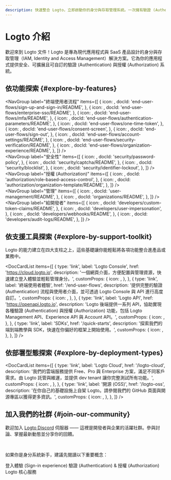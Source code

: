 ```yaml
---
description: 快速整合 Logto，立即啟動你的身分與存取管理系統。一次擁有驗證 (Authentication)、授權 (Authorization) 與多租戶管理。
---
```



# Logto 介紹

歡迎來到 Logto 文件！Logto 是專為現代應用程式與 SaaS 產品設計的身分與存取管理（IAM, Identity and Access Management）解決方案。它為你的應用程式提供安全、可擴展且可自訂的驗證 (Authentication) 與授權 (Authorization) 系統。

## 依功能探索 \{#explore-by-features}

<NavGroup
  label="終端使用者流程"
  items={[
    {
      icon: <SignInIcon />,
      docId: 'end-user-flows/sign-up-and-sign-in/README',
    },
    {
      icon: <SsoIcon />,
      docId: 'end-user-flows/enterprise-sso/README',
    },
    {
      icon: <LockIcon />,
      docId: 'end-user-flows/mfa/README',
    },
    {
      icon: <ScreenIcon />,
      docId: 'end-user-flows/authentication-parameters/README',
    },
    {
      icon: <LinkIcon />,
      docId: 'end-user-flows/one-time-token',
    },
    {
      icon: <SecurityIcon />,
      docId: 'end-user-flows/consent-screen',
    },
    {
      icon: <SignOutIcon />,
      docId: 'end-user-flows/sign-out',
    },
    {
      icon: <GearIcon />,
      docId: 'end-user-flows/account-settings/README',
    },
    {
      icon: <SecurityIcon />,
      docId: 'end-user-flows/security-verification/README',
    },
    {
      icon: <OrganizationIcon />,
      docId: 'end-user-flows/organization-experience/README',
    },
  ]}
/>
<br />
<NavGroup
  label="安全性"
  items={[
    {
      icon: <KeyIcon />,
      docId: 'security/password-policy',
    },
    {
      icon: <CheckboxIcon />,
      docId: 'security/captcha/README',
    },
    {
      icon: <BlockUserIcon />,
      docId: 'security/blocklist',
    },
    {
      icon: <LockoutIcon />,
      docId: 'security/identifier-lockout',
    },
  ]}
/>
<br />
<NavGroup
  label="授權 (Authorization)"
  items={[
    {
      icon: <AuthorizationIcon />,
      docId: 'authorization/role-based-access-control',
    },
    {
      icon: <AuthorizationIcon />,
      docId: 'authorization/organization-template/README',
    },
  ]}
/>
<br />
<NavGroup
  label="管理"
  items={[
    {
      icon: <UserManagementIcon />,
      docId: 'user-management/README',
    },
    {
      icon: <OrganizationIcon />,
      docId: 'organizations/README',
    },
  ]}
/>
<br />
<NavGroup
  label="給開發者"
  items={[
    {
      icon: <GearPlusIcon />,
      docId: 'developers/custom-token-claims/README',
    },
    {
      icon: <ImpersonationIcon />,
      docId: 'developers/user-impersonation',
    },
    {
      icon: <WebhookIcon />,
      docId: 'developers/webhooks/README',
    },
    {
      icon: <AuditLogIcon />,
      docId: 'developers/audit-logs/README',
    },
  ]}
/>

## 依支援工具探索 \{#explore-by-support-toolkit}

Logto 的能力建立在四大支柱之上，這些基礎讓你能輕鬆將各項功能整合進產品或業務中。

<DocCardList
  items={[
    {
      type: 'link',
      label: 'Logto Console',
      href: 'https://cloud.logto.io',
      description: '一個網頁介面，方便配置與管理資源，快速建立登入體驗並輕鬆管理身分。',
      customProps: {
        icon: <LogtoConsoleIcon />,
      },
    },
    {
      type: 'link',
      label: '終端使用者體驗',
      href: '/end-user-flows',
      description:
        '提供完整的驗證 (Authentication) 流程與使用者介面，並可透過 Logto Console 與 API 進行高度自訂。',
      customProps: {
        icon: <ExperienceIcon />,
      },
    },
    {
      type: 'link',
      label: 'Logto API',
      href: 'https://openapi.logto.io',
      description:
        'Logto 後端提供一系列 API，協助實現各種驗證 (Authentication) 與授權 (Authorization) 功能，包括 Logto Management API、Experience API 與 Account API。',
      customProps: {
        icon: <LogtoApiIcon />,
      },
    },
    {
      type: 'link',
      label: 'SDKs',
      href: '/quick-starts',
      description: '探索我們的端到端教學與 SDK，快速在你偏好的框架上開始使用。',
      customProps: {
        icon: <SdkIcon />,
      },
    },
  ]}
/>

## 依部署型態探索 \{#explore-by-deployment-types}

<DocCardList
  items={[
    {
      type: 'link',
      label: 'Logto Cloud',
      href: '/logto-cloud',
      description:
        '我們的雲端服務提供 Free、Pro 與 Enterprise 方案，滿足不同客戶需求。由 Logto 託管與維運，並提供 dev tenant 讓你完整測試所有功能。',
      customProps: {
        icon: <CloudIcon />,
      },
    },
    {
      type: 'link',
      label: '開源 (OSS)',
      href: '/logto-oss',
      description:
        '在你自己的基礎設施上自架 Logto。請參閱我們的 GitHub 頁面與開源專區以獲得更多資訊。',
      customProps: {
        icon: <OpenSourceIcon />,
      },
    },
  ]}
/>

## 加入我們的社群 \{#join-our-community}

歡迎加入 [Logto Discord](https://discord.com/invite/UEPaF3j5e6) 伺服器 —— 這裡是開發者與企業的活躍社群。參與討論、掌握最新動態並分享你的回饋。

<br />

如果你是身分系統新手，建議先閱讀以下重要概念：

<Url href="/concepts/sign-in-experience">登入體驗 (Sign-in experience)</Url>
<Url href="/concepts/authn-vs-authz">驗證 (Authentication) & 授權 (Authorization)</Url>
<Url href="/concepts/core-service">Logto 核心服務</Url>
